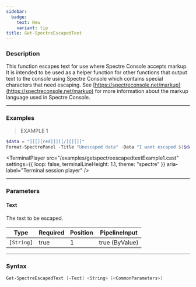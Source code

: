 ```yaml
---
sidebar:
  badge:
    text: New
    variant: tip
title: Get-SpectreEscapedText
---
```





### Description

This function escapes text for use where Spectre Console accepts markup. It is intended to be used as a helper function for other functions that output text to the console using Spectre Console which contains special characters that need escaping.
See [https://spectreconsole.net/markup](https://spectreconsole.net/markup) for more information about the markup language used in Spectre Console.

---

### Examples
> EXAMPLE 1

```powershell
$data = "][[][red]]][[/][][]["
Format-SpectrePanel -Title "Unescaped data" -Data "I want escaped $($data | Get-SpectreEscapedText) [yellow]and[/] [red]unescaped[/] data"
```
<TerminalPlayer
    src="/examples/getspectreescapedtextExample1.cast"
    settings={{
        loop: false,
        terminalLineHeight: 1.1,
        theme: "spectre"
    }}
    aria-label="Terminal session player"
/>

---

### Parameters
#### **Text**
The text to be escaped.

|Type      |Required|Position|PipelineInput |
|----------|--------|--------|--------------|
|`[String]`|true    |1       |true (ByValue)|

---

### Syntax
```powershell
Get-SpectreEscapedText [-Text] <String> [<CommonParameters>]
```
